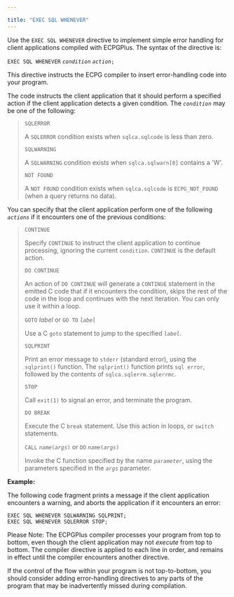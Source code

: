 ---

title: "EXEC SQL WHENEVER"
---

<div id="exec_sql_whenever" class="registered_link"></div>

Use the `EXEC SQL WHENEVER` directive to implement simple error handling for client applications compiled with ECPGPlus. The syntax of the directive is:

`EXEC SQL WHENEVER` *`condition`* *`action`*`;`

This directive instructs the ECPG compiler to insert error-handling code into your program.

The code instructs the client application that it should perform a specified action if the client application detects a given condition. The *`condition`* may be one of the following:

> `SQLERROR`
>
> A `SQLERROR` condition exists when `sqlca.sqlcode` is less than zero.
>
> `SQLWARNING`
>
> A `SQLWARNING` condition exists when `sqlca.sqlwarn[0]` contains a 'W'.
>
> `NOT FOUND`
>
> A `NOT FOUND` condition exists when `sqlca.sqlcode` is `ECPG_NOT_FOUND` (when a query returns no data).

You can specify that the client application perform one of the following *`actions`* if it encounters one of the previous conditions:

> `CONTINUE`
>
> Specify `CONTINUE` to instruct the client application to continue processing, ignoring the current `condition`. `CONTINUE` is the default action.
>
> `DO CONTINUE`
>
> An action of `DO CONTINUE` will generate a `CONTINUE` statement in the emitted C code that if it encounters the condition, skips the rest of the code in the loop and continues with the next iteration. You can only use it within a loop.
>
> `GOTO` *label*
> or
> `GO TO` *`label`*
>
> Use a C `goto` statement to jump to the specified *`label`*.
>
> `SQLPRINT`
>
> Print an error message to `stderr` (standard error), using the `sqlprint()` function. The `sqlprint()` function prints `sql error`, followed by the contents of `sqlca.sqlerrm.sqlerrmc`.
>
> `STOP`
>
> Call `exit(1)` to signal an error, and terminate the program.
>
> `DO BREAK`
>
> Execute the C `break` statement. Use this action in loops, or `switch` statements.
>
> `CALL` *`name`*`(`*`args`*`)`
> or
> `DO` *`name`*`(`*`args`*`)`
>
> Invoke the C function specified by the name *`parameter`*, using the parameters specified in the *`args`* parameter.

**Example:**

The following code fragment prints a message if the client application encounters a warning, and aborts the application if it encounters an error:

```
EXEC SQL WHENEVER SQLWARNING SQLPRINT;
EXEC SQL WHENEVER SQLERROR STOP;
```

Please Note: The ECPGPlus compiler processes your program from top to bottom, even though the client application may not *execute* from top to bottom. The compiler directive is applied to each line in order, and remains in effect until the compiler encounters another directive.

If the control of the flow within your program is not top-to-bottom, you should consider adding error-handling directives to any parts of the program that may be inadvertently missed during compilation.